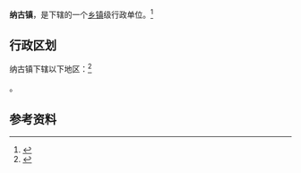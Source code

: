 {{中国乡级行政区
|景观照片文件名 =Tonghai County - Nagu Town - P1360191.JPG
|景观照片描述 = 
|汉语拼音 = 
|其他语言 = 
|其他语言名称 = 
|旧称 = 
|地名出处 = 
|位置图文件名 = 
|位置图描述 = 
|自定义图片= 
|建置时间 = 
|政府驻地 = 
|毗邻 = 
|总面积 = 
|总人口 = 
|总人口年份 = 
|户籍人口 = 
|户籍人口年份 = 
|常住人口 = 
|常住人口年份 = 
|人口密度 = 
|GDP = 
|GDP年份 = 
|邮政编码 = 
|电话区号 = 877
|官方网站 = 
|网站名称 = 
|53/04/23/104/000}}
'''纳古镇'''，是{{PRC admin/fullname|53/04/23/104/000|3}}下辖的一个[[乡镇|乡镇]]级行政单位。<ref>{{PRC admin/ref sgc|{{PRC admin/parent|53/04/23/104/000}}}}</ref>

== 行政区划 ==

纳古镇下辖以下地区：<ref>{{PRC admin/ref sgc|53/04/23/104/000}}</ref>

{{PRC admin/children|53/04/23/104/000}}。

== 参考资料 ==
{{commonscat|Nagu Town, Tonghai County}}
{{reflist}}

{{行政区划小作品}}
{{PRC admin/navcat|53/04/23/104/000}}